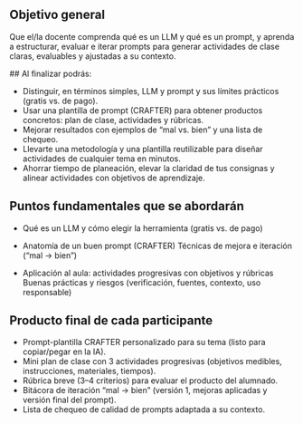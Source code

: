 ## Objetivo general

 Que el/la docente comprenda qué es un LLM y qué es un prompt, y aprenda a estructurar, evaluar e iterar prompts para generar actividades de clase claras, evaluables y ajustadas a su contexto. 
 
 ## Al finalizar podrás: 
 
 - Distinguir, en términos simples, LLM y prompt y sus límites prácticos (gratis vs. de pago). 
 - Usar una plantilla de prompt (CRAFTER) para obtener productos concretos: plan de clase, actividades y rúbricas. 
 - Mejorar resultados con ejemplos de “mal vs. bien” y una lista de chequeo. 
 - Llevarte una metodología y una plantilla reutilizable para diseñar actividades de cualquier tema en minutos. 
 - Ahorrar tiempo de planeación, elevar la claridad de tus consignas y alinear actividades con objetivos de aprendizaje.

## Puntos fundamentales que se abordarán

- Qué es un LLM y cómo elegir la herramienta (gratis vs. de pago) 

- Anatomía de un buen prompt (CRAFTER) Técnicas de mejora e iteración (“mal → bien”) 

- Aplicación al aula: actividades progresivas con objetivos y rúbricas Buenas prácticas y riesgos (verificación, fuentes, contexto, uso responsable)


## Producto final de cada participante

- Prompt-plantilla CRAFTER personalizado para su tema (listo para copiar/pegar en la IA). 
- Mini plan de clase con 3 actividades progresivas (objetivos medibles, instrucciones, materiales, tiempos). 
- Rúbrica breve (3–4 criterios) para evaluar el producto del alumnado. 
- Bitácora de iteración “mal → bien” (versión 1, mejoras aplicadas y versión final del prompt). 
- Lista de chequeo de calidad de prompts adaptada a su contexto.

